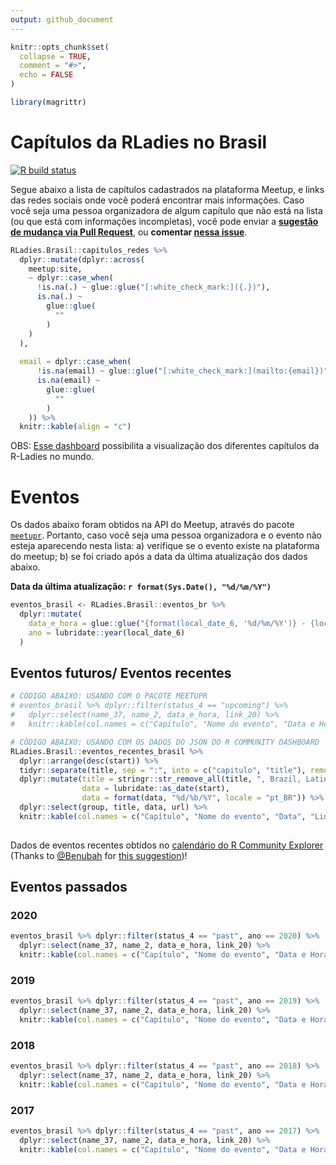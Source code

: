 ```yaml
---
output: github_document
---
```

<!-- NÃO edite o arquivo README.MD -->
<!-- README.md is generated from README.Rmd. Please edit that file -->

```r
knitr::opts_chunk$set(
  collapse = TRUE,
  comment = "#>",
  echo = FALSE
)

library(magrittr)
```

# Capítulos da RLadies no Brasil

<!-- badges: start -->
[![R build status](https://github.com/R-Ladies-Sao-Paulo/RLadies-Brasil/workflows/R-CMD-check/badge.svg)](https://github.com/R-Ladies-Sao-Paulo/RLadies-Brasil/actions)
<!-- badges: end -->

Segue abaixo a lista de capítulos cadastrados na plataforma Meetup, e links das redes sociais onde você poderá encontrar mais informações. Caso você seja uma pessoa organizadora de algum capítulo que não está na lista (ou que está com informações incompletas), você pode enviar a **[sugestão de mudança via Pull Request](https://github.com/R-Ladies-Sao-Paulo/RLadies-Brasil/blob/master/data-raw/capitulos_redes.R)**, ou **comentar [nessa issue](https://github.com/R-Ladies-Sao-Paulo/RLadies-Brasil/issues/1)**.

```r
RLadies.Brasil::capitulos_redes %>%
  dplyr::mutate(dplyr::across(
    meetup:site,
    ~ dplyr::case_when(
      !is.na(.) ~ glue::glue("[:white_check_mark:]({.})"),
      is.na(.) ~
        glue::glue(
          ""
        )
    )
  ),
  
  email = dplyr::case_when(
      !is.na(email) ~ glue::glue("[:white_check_mark:](mailto:{email})"),
      is.na(email) ~
        glue::glue(
          ""
        )
    )) %>%
  knitr::kable(align = "c")


```



OBS: [Esse  dashboard](https://benubah.github.io/r-community-explorer/rladies.html) possibilita a visualização dos diferentes capítulos da R-Ladies no mundo.

# Eventos 

Os dados abaixo foram obtidos na API do Meetup, através do pacote [`meetupr`](https://rladies.github.io/meetupr/). Portanto, caso você seja uma pessoa organizadora e o evento não esteja aparecendo nesta lista: 
a) verifique se o evento existe na plataforma do meetup;
b) se foi criado após a data da última atualização dos dados abaixo.

**Data da última atualização: `r format(Sys.Date(), "%d/%m/%Y")`**


```r
eventos_brasil <- RLadies.Brasil::eventos_br %>%
  dplyr::mutate(
    data_e_hora = glue::glue("{format(local_date_6, '%d/%m/%Y')} - {local_time_7}"),
    ano = lubridate::year(local_date_6)
  ) 
```


## Eventos futuros/ Eventos recentes

```r
# CÓDIGO ABAIXO: USANDO COM O PACOTE MEETUPR
# eventos_brasil %>% dplyr::filter(status_4 == "upcoming") %>%
#   dplyr::select(name_37, name_2, data_e_hora, link_20) %>%
#   knitr::kable(col.names = c("Capítulo", "Nome do evento", "Data e Hora", "Link"))

# CÓDIGO ABAIXO: USANDO COM OS DADOS DO JSON DO R COMMUNITY DASHBOARD
RLadies.Brasil::eventos_recentes_brasil %>% 
  dplyr::arrange(desc(start)) %>% 
  tidyr::separate(title, sep = ":", into = c("capitulo", "title"), remove = FALSE, extra = "merge") %>% 
  dplyr::mutate(title = stringr::str_remove_all(title, ", Brazil, Latin America"),
                data = lubridate::as_date(start),
                data = format(data, "%d/%b/%Y", locale = "pt_BR")) %>% 
  dplyr::select(group, title, data, url) %>%
  knitr::kable(col.names = c("Capítulo", "Nome do evento", "Data", "Link"))
  
```

Dados de eventos recentes obtidos no [calendário do R Community Explorer](https://r-community.github.io/event-explorer/rcalendar.html) (Thanks to [@Benubah](https://github.com/benubah) for [this suggestion](https://github.com/rladies/meetupr/issues/79#issuecomment-743910328))!

## Eventos passados

### 2020

```r
eventos_brasil %>% dplyr::filter(status_4 == "past", ano == 2020) %>%
  dplyr::select(name_37, name_2, data_e_hora, link_20) %>%
  knitr::kable(col.names = c("Capítulo", "Nome do evento", "Data e Hora", "Link"))
```

### 2019

```r
eventos_brasil %>% dplyr::filter(status_4 == "past", ano == 2019) %>%
  dplyr::select(name_37, name_2, data_e_hora, link_20) %>%
  knitr::kable(col.names = c("Capítulo", "Nome do evento", "Data e Hora", "Link"))
```

### 2018

```r
eventos_brasil %>% dplyr::filter(status_4 == "past", ano == 2018) %>%
  dplyr::select(name_37, name_2, data_e_hora, link_20) %>%
  knitr::kable(col.names = c("Capítulo", "Nome do evento", "Data e Hora", "Link"))
```

### 2017

```r
eventos_brasil %>% dplyr::filter(status_4 == "past", ano == 2017) %>%
  dplyr::select(name_37, name_2, data_e_hora, link_20) %>%
  knitr::kable(col.names = c("Capítulo", "Nome do evento", "Data e Hora", "Link"))
```

